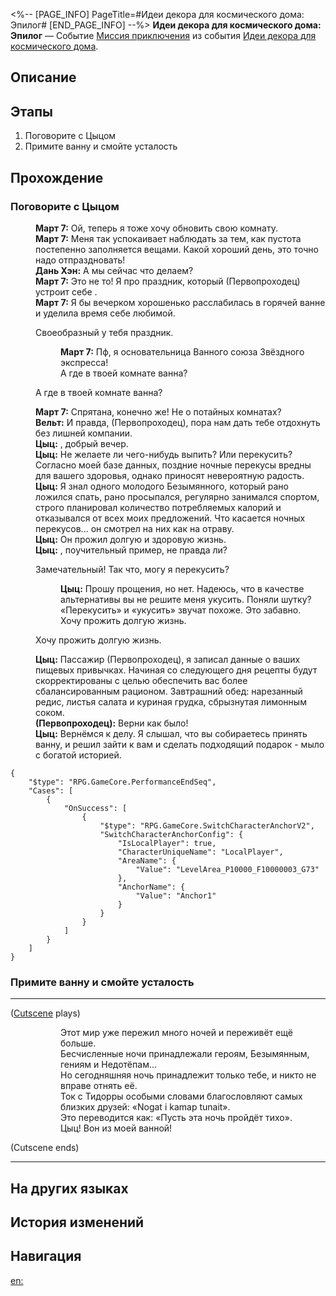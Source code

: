 <%-- [PAGE_INFO]
PageTitle=#Идеи декора для космического дома: Эпилог#
[END_PAGE_INFO] --%>
{{Дополнить|Диалоги.}}
{{Миссия Инфобокс
|id              = 8027119
|Название        = 
|Изображение     = Миссия Идеи декора для космического дома Эпилог.png
|Тип             = Миссия приключения
|Событие         = Идеи декора для космического дома
|Глава           = Идеи декора для космического дома
|Условия         = Завершена [[Миссия приключения]] «[[Идеи декора для космического дома: Строительная практика]]»
|Персонажи       = Вельт; Дань Хэн; Март 7; Первопроходец; Цыц
|СтартЛокация    = [[Звёздный экспресс]] — [[Вагон для вечеринок]]
|Мир             = Звёздный экспресс
|Предыдущая      = Идеи декора для космического дома: Строительная практика
|Следующая       = 
|Награды         = Кредиты*5 000
}}
'''Идеи декора для космического дома: Эпилог''' — Событие [[Миссия приключения]] из события [[Идеи декора для космического дома]].

==Описание==
{{Описание|В конце концов, что такое «дом»?<br />Для насекомого это тёплая нора, а для зверя - тихая пещера в лесу.<br />Для ленивой птицы это скромное гнездо на ветке, а для трудолюбивого человека - дом, за который нужно платить ипотеку.<br />Дом - это столько всего, что не описать одним словом. Но, возможно, ответ на этот вопрос очень прост. Как говорили наши предки:<br />«Дом там, где твоё сердце спокойно».}}

==Этапы==
# Поговорите с Цыцом
# Примите ванну и смойте усталость

==Прохождение==
{{Дополнить}}
===Поговорите с Цыцом===
{{Описание миссии|тип=Миссия приключения|локация=Вагон для вечеринок|Вы наконец получили собственную уютную комнату. Примите горячую ванну и завершите обустройство!}}
{{Диалог Начало}}
:'''Март 7:''' Ой, теперь я тоже хочу обновить свою комнату.
:'''Март 7:''' Меня так успокаивает наблюдать за тем, как пустота постепенно заполняется вещами. Какой хороший день, это точно надо отпраздновать!
:'''Дань Хэн:''' А мы сейчас что делаем?
:'''Март 7:''' Это не то! Я про праздник, который (Первопроходец) устроит себе {{MC|ж=сама|м=сам}}.
:'''Март 7:''' Я бы вечерком хорошенько расслабилась в горячей ванне и уделила время себе любимой.
:{{Диалог|Стрелка}} Своеобразный у тебя праздник.
::'''Март 7:''' Пф, я основательница Ванного союза Звёздного экспресса!
::А где в твоей комнате ванна?
:{{Диалог|Стрелка}} А где в твоей комнате ванна?
:'''Март 7:''' Спрятана, конечно же! Не {{MC|ж=слышала|м=слышал}} о потайных комнатах?
:'''Вельт:''' И правда, (Первопроходец), пора нам дать тебе отдохнуть без лишней компании.
:{{tx}}
:'''Цыц:''' {{MC|ж=Дорогая Безымянная|м=Дорогой Безымянный}}, добрый вечер.
:'''Цыц:''' Не желаете ли чего-нибудь выпить? Или перекусить? Согласно моей базе данных, поздние ночные перекусы вредны для вашего здоровья, однако приносят невероятную радость.
:'''Цыц:''' Я знал одного молодого Безымянного, который рано ложился спать, рано просыпался, регулярно занимался спортом, строго планировал количество потребляемых калорий и отказывался от всех моих предложений. Что касается ночных перекусов... он смотрел на них как на отраву.
:'''Цыц:''' Он прожил долгую и здоровую жизнь.
:'''Цыц:''' {{MC|ж=Дорогая Безымянная|м=Дорогой Безымянный}}, поучительный пример, не правда ли?
:{{Диалог|Стрелка}} Замечательный! Так что, могу я перекусить?
::'''Цыц:''' Прошу прощения, но нет. Надеюсь, что в качестве альтернативы вы не решите меня укусить. Поняли шутку? «Перекусить» и «укусить» звучат похоже. Это забавно.
::Хочу прожить долгую жизнь.
:{{Диалог|Стрелка}} Хочу прожить долгую жизнь.
:'''Цыц:''' Пассажир (Первопроходец), я записал данные о ваших пищевых привычках. Начиная со следующего дня рецепты будут скорректированы с целью обеспечить вас более сбалансированным рационом. Завтрашний обед: нарезанный редис, листья салата и куриная грудка, сбрызнутая лимонным соком.
:'''(Первопроходец):''' Верни как было!
:'''Цыц:''' Вернёмся к делу. Я слышал, что вы собираетесь принять ванну, и решил зайти к вам и сделать подходящий подарок - мыло с богатой историей.
:{{tx}}
<pre>{
	"$type": "RPG.GameCore.PerformanceEndSeq",
	"Cases": [
		{
			"OnSuccess": [
				{
					"$type": "RPG.GameCore.SwitchCharacterAnchorV2",
					"SwitchCharacterAnchorConfig": {
						"IsLocalPlayer": true,
						"CharacterUniqueName": "LocalPlayer",
						"AreaName": {
							"Value": "LevelArea_P10000_F10000003_G73"
						},
						"AnchorName": {
							"Value": "Anchor1"
						}
					}
				}
			]
		}
	]
}</pre>
{{Диалог Конец}}

===Примите ванну и смойте усталость===
{{Диалог Начало}}
----
;([[#Gallery|Cutscene]] plays)
::Этот мир уже пережил много ночей и переживёт ещё больше.
::Бесчисленные ночи принадлежали героям, Безымянным, гениям и Недотёпам...
::Но сегодняшняя ночь принадлежит только тебе, и никто не вправе отнять её.
::Ток с Тидорры особыми словами благословляют самых близких друзей: «Nogat i kamap tunait».
::Это переводится как: «Пусть эта ночь пройдёт тихо».
::Цыц! Вон из моей ванной!
;(Cutscene ends)
----
{{Диалог Конец}}

==На других языках==
{{На других языках
|en   = Cosmic Home Décor Guide: Conclusion
|zhs  = 宇宙家装指南：尾声
|zht  = 宇宙家裝指南：尾聲
|ja   = コズミック・ハウジングガイド：後付け
|ko   = 우주 인테리어 가이드: 결말
|es   = Guía de decoración galáctica: final
|fr   = Guide de décoration cosmique&nbsp;: Conclusion
|ru   = Идеи декора для космического дома: Эпилог
|th   = คู่มือแต่งบ้านแห่งจักรวาล: ตอนจบ
|vi   = Hướng Dẫn Trang Trí Nhà Vũ Trụ: Vĩ Thanh
|de   = Leitfaden für galaktisches Heimdekor: Zusammenfassung
|id   = Panduan Dekorasi Rumah Alam Semesta: Akhir
|pt   = Guia de Decoração Cósmica: Conclusão
}}

==История изменений==
{{История изменений|3.5}}

==Навигация==
{{Миссия приключения Навбокс|Глава }}

[[en:]]
